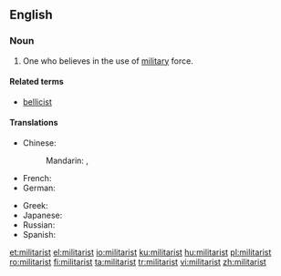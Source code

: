 ==English==

===Noun===
{{en-noun}}

# One who believes in the use of [[military]] force.

====Related terms====
* [[bellicist]]

====Translations====
{{trans-top|one who believes in military force}}
* Chinese:
*: Mandarin: {{t|cmn|軍國主義|sc=Hani}}, {{t|cmn|军国主义|tr=jūnguózhǔyì|sc=Hani}}
* French: {{t+|fr|militariste}}
* German: {{t-|de|militaristisch}}
{{trans-mid}}
* Greek: {{t+|el|στρατοκράτης|m|tr=stratokrátis}}
* Japanese: {{t-|ja|軍国主義|tr=ぐんこくしゅぎ, gunkokushugi|sc=Jpan}}
* Russian: {{t+|ru|милитаристский|tr=militarístskij|sc=Cyrl}}
* Spanish: {{t-|es|militarista|m|f}}
{{trans-bottom}}

[[et:militarist]]
[[el:militarist]]
[[io:militarist]]
[[ku:militarist]]
[[hu:militarist]]
[[pl:militarist]]
[[ro:militarist]]
[[fi:militarist]]
[[ta:militarist]]
[[tr:militarist]]
[[vi:militarist]]
[[zh:militarist]]